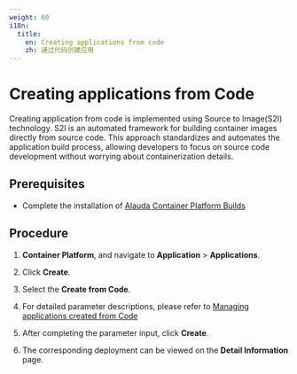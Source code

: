 ```yaml
---
weight: 60
i18n:
  title:
    en: Creating applications from code
    zh: 通过代码创建应用
---
```


# Creating applications from Code

Creating application from code is implemented using Source to Image(S2I) technology. S2I is an automated framework for building container images directly from source code. This approach standardizes and automates the application build process, allowing developers to focus on source code development without worrying about containerization details.

## Prerequisites
- Complete the installation of [Alauda Container Platform Builds](../../s2i/install_builds/install_builds_operator.mdx)

## Procedure

1. **Container Platform**, and navigate to **Application** > **Applications**.

2. Click **Create**.

3. Select the **Create from Code**.

4. For detailed parameter descriptions, please refer to [Managing applications created from Code](/developer/s2i/functions/s2i_application_management.mdx#s2iparameter)

5. After completing the parameter input, click **Create**.

6. The corresponding deployment can be viewed on the **Detail Information** page.
